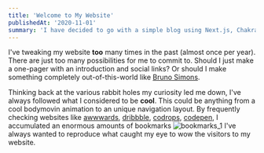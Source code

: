 ```yaml
---
title: 'Welcome to My Website'
publishedAt: '2020-11-01'
summary: 'I have decided to go with a simple blog using Next.js, Chakra-UI, and MDX'
---
```


I've tweaking my website **too** many times in the past (almost once per year). There are just too many possibilities for me to commit to. Should I just make a one-pager with an introduction and social links? Or should I make something completely out-of-this-world like [Bruno Simons](https://bruno-simon.com/).

Thinking back at the various rabbit holes my curiosity led me down, I've always followed what I considered to be **cool**. This could be anything from a cool bodymovin animation to an unique navigation layout. By frequently checking websites like [awwwards](https://www.awwwards.com/), [dribbble](https://www.dribbble.com/), [codrops](https://tympanus.net/codrops/), [codepen](codepen.io), I accumulated an enormous amounts of bookmarks ![bookmarks_1](../../public/static/images/welcome-to-my-website/bookmarks_1.png)
I've always wanted to reproduce what caught my eye to wow the visitors to my website.
